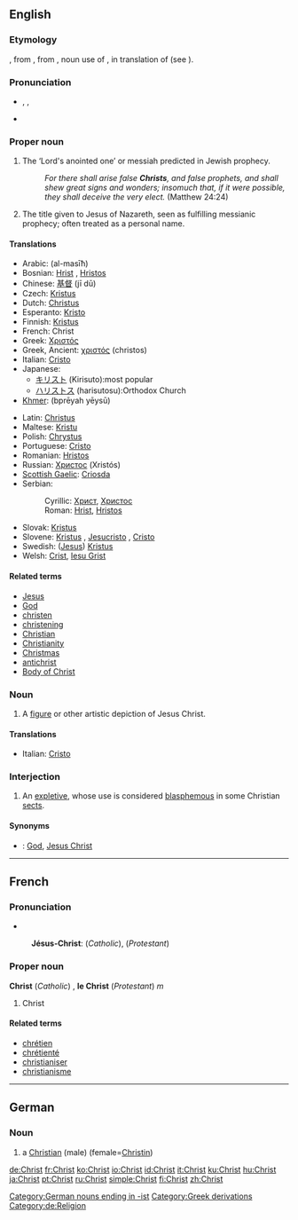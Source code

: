 ==English==

{{rank|speaking|circumstances|sitting|787|Christ|begin|wait|laughed}}

===Etymology===
{{etyl|ang}} {{term|crist|lang=ang}}, from {{etyl|la}} {{term|Christus|Chrīstus|lang=la}}, from {{etyl|grc}} {{term|Χριστός|sc=polytonic|lang=grc}}, noun use of {{term|χριστός|sc=polytonic||anointed|lang=grc}}, in translation of {{etyl|he}} {{term|משיח|sc=Hebr|tr=māshīaχ||anointed|lang=he}} (see {{term|messiah}}).

===Pronunciation===
* {{enPR|krīst}}, {{IPA|/kraɪst/}}, {{SAMPA|/"kraIst/}}
* {{rhymes|aɪst}}

===Proper noun===
{{en-proper noun}}

# {{Judaism}} The ‘Lord's anointed one’ or messiah predicted in Jewish prophecy.
#: ''For there shall arise false '''Christs''', and false prophets, and shall shew great signs and wonders; insomuch that, if it were possible, they shall deceive the very elect.'' (Matthew 24:24)
# {{Christianity}} {{italbrac|literally}} The title given to Jesus of Nazareth, seen as fulfilling messianic prophecy; often treated as a personal name.

====Translations====
{{trans-top|the messiah who was named [[Jesus]]}}
* Arabic: {{Arab|[[المسيح]]}} (al-masīħ) {{m}}
* Bosnian: [[Hrist]] {{m}}, [[Hristos]] {{m}}
* Chinese: [[基督]] (jī dū)
* Czech: [[Kristus]] {{m}}
* Dutch: [[Christus]] {{m}}
* Esperanto: [[Kristo]]
* Finnish: [[Kristus]]
* French: Christ {{m}}
* Greek: [[Χριστός]] {{m}}
* Greek, Ancient: [[χριστός]] {{m}} (christos)
* Italian: [[Cristo]] {{m}}
* Japanese:
** [[キリスト]] (Kirisuto):most popular
** [[ハリストス]] (harisutosu):Orthodox Church
* [[Khmer]]: {{Khmr|[[ព្រះយេស៊ូ]]}} (bprēyah yēysū)
{{trans-mid}}
* Latin: [[Christus]] {{m}}
* Maltese: [[Kristu]] {{m}}
* Polish: [[Chrystus]] {{m}}
* Portuguese: [[Cristo]] {{m}}
* Romanian: [[Hristos]]
* Russian: [[Христос]] (Xristós) {{m}}
* [[Scottish Gaelic]]: [[Criosda]]
* Serbian:
*: Cyrillic: [[Христ]], [[Христос]] {{m}}
*: Roman: [[Hrist]], [[Hristos]] {{m}}
* Slovak: [[Kristus]] {{m}}
* Slovene: [[Kristus]] {{m}}, [[Jesucristo]] {{m}}, [[Cristo]] {{m}}
* Swedish: ([[Jesus Kristus|Jesus]]) [[Kristus]]
* Welsh: [[Crist]], [[Iesu Grist]]
{{trans-bottom}}

====Related terms====
* [[Jesus]]
* [[God]]
* [[christen]]
* [[christening]]<!-- capitalised? -->
* [[Christian]]
* [[Christianity]]
* [[Christmas]]
* [[antichrist]]
* [[Body of Christ]]

===Noun===
{{en-noun}}

# {{art}} A [[figure]] or other artistic depiction of Jesus Christ.

====Translations====
{{trans-top|A figure or other artistic depiction of Jesus Christ}}
* Italian: [[Cristo]] {{m}}
{{trans-mid}}
{{trans-bottom}}

===Interjection===
{{en-intj}}

# An [[expletive]], whose use is considered [[blasphemous]] in some Christian [[sect]]s.

====Synonyms====
<!--many more could be added-->
* {{italbrac|expletive}}:  [[God]], [[Jesus Christ]]

----

==French==

===Pronunciation===
* {{IPA|/krist/|lang=fr}}
: '''Jésus-Christ''': {{IPA|/ʒezykri/|lang=fr}} (''Catholic''), {{IPA|/ʒezykrist/|lang=fr}} (''Protestant'')

===Proper noun===
'''Christ''' (''Catholic'') , '''le Christ''' (''Protestant'') ''m''

# Christ

====Related terms====
* [[chrétien]]
* [[chrétienté]]
* [[christianiser]]
* [[christianisme]]

----

==German==

===Noun===
{{de-noun-m|genitive=Christen|plural=Christen}}

# a [[Christian]] (male) (female=[[Christin]])

[[Category:German nouns ending in -ist]]
[[Category:Greek derivations]]
[[Category:de:Religion]]

[[de:Christ]]
[[fr:Christ]]
[[ko:Christ]]
[[io:Christ]]
[[id:Christ]]
[[it:Christ]]
[[ku:Christ]]
[[hu:Christ]]
[[ja:Christ]]
[[pt:Christ]]
[[ru:Christ]]
[[simple:Christ]]
[[fi:Christ]]
[[zh:Christ]]